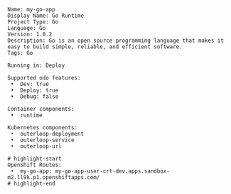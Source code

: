 ```console
Name: my-go-app
Display Name: Go Runtime
Project Type: Go
Language: Go
Version: 1.0.2
Description: Go is an open source programming language that makes it easy to build simple, reliable, and efficient software.
Tags: Go

Running in: Deploy

Supported odo features:
 •  Dev: true
 •  Deploy: true
 •  Debug: false

Container components:
 •  runtime

Kubernetes components:
 •  outerloop-deployment
 •  outerloop-service
 •  outerloop-url

# highlight-start
OpenShift Routes:
 •  my-go-app: my-go-app-user-crt-dev.apps.sandbox-m2.ll9k.p1.openshiftapps.com/
# highlight-end


```